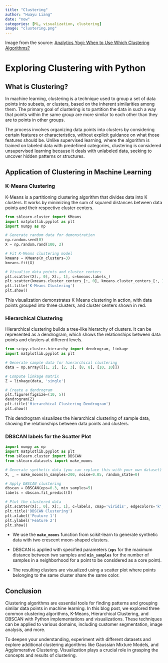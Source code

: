 ```yaml
---
title: "Clustering"
author: "Huayu Liang"
date: "now"
categories: [ML, visualization, clustering]
image: "clustering.png"
---
```


Image from the source: [Analytics Yogi: When to Use Which Clustering Algorithms?](https://vitalflux.com/when-to-use-which-clustering-algorithms/)

# Exploring Clustering with Python

## What is Clustering?

In machine learning, clustering is a technique used to group a set of data points into subsets, or clusters, based on the inherent similarities among them. The primary goal of clustering is to partition the data in such a way that points within the same group are more similar to each other than they are to points in other groups.

The process involves organizing data points into clusters by considering certain features or characteristics, without explicit guidance on what those features should be. Unlike supervised learning, where the algorithm is trained on labeled data with predefined categories, clustering is considered unsupervised learning because it deals with unlabeled data, seeking to uncover hidden patterns or structures.

## Application of Clustering in Machine Learning

### K-Means Clustering

K-Means is a partitioning clustering algorithm that divides data into K clusters. It works by minimizing the sum of squared distances between data points and their respective cluster centers.

```python
from sklearn.cluster import KMeans
import matplotlib.pyplot as plt
import numpy as np

# Generate random data for demonstration
np.random.seed(0)
X = np.random.rand(100, 2)

# Fit K-Means clustering model
kmeans = KMeans(n_clusters=3)
kmeans.fit(X)

# Visualize data points and cluster centers
plt.scatter(X[:, 0], X[:, 1], c=kmeans.labels_)
plt.scatter(kmeans.cluster_centers_[:, 0], kmeans.cluster_centers_[:, 1], c='red', marker='x', s=100)
plt.title('K-Means Clustering')
plt.show()

```

This visualization demonstrates K-Means clustering in action, with data points grouped into three clusters, and cluster centers shown in red.

### **Hierarchical Clustering**

Hierarchical clustering builds a tree-like hierarchy of clusters. It can be represented as a dendrogram, which shows the relationships between data points and clusters at different levels.

```python
from scipy.cluster.hierarchy import dendrogram, linkage
import matplotlib.pyplot as plt

# Generate sample data for hierarchical clustering
data = np.array([[1, 2], [2, 3], [8, 8], [10, 10]])

# Compute linkage matrix
Z = linkage(data, 'single')

# Create a dendrogram
plt.figure(figsize=(10, 5))
dendrogram(Z)
plt.title('Hierarchical Clustering Dendrogram')
plt.show()
```

This dendrogram visualizes the hierarchical clustering of sample data, showing the relationships between data points and clusters.

### DBSCAN labels for the Scatter Plot

```python
import numpy as np
import matplotlib.pyplot as plt
from sklearn.cluster import DBSCAN
from sklearn.datasets import make_moons

# Generate synthetic data (you can replace this with your own dataset)
X, _ = make_moons(n_samples=200, noise=0.05, random_state=0)

# Apply DBSCAN clustering
dbscan = DBSCAN(eps=0.3, min_samples=5)
labels = dbscan.fit_predict(X)

# Plot the clustered data
plt.scatter(X[:, 0], X[:, 1], c=labels, cmap='viridis', edgecolors='k', s=40)
plt.title('DBSCAN Clustering')
plt.xlabel('Feature 1')
plt.ylabel('Feature 2')
plt.show()
```

-   We use the **`make_moons`** function from scikit-learn to generate synthetic data with two crescent moon-shaped clusters.

-   DBSCAN is applied with specified parameters (**`eps`** for the maximum distance between two samples and **`min_samples`** for the number of samples in a neighborhood for a point to be considered as a core point).

-   The resulting clusters are visualized using a scatter plot where points belonging to the same cluster share the same color.

## Conclusion

Clustering algorithms are essential tools for finding patterns and grouping similar data points in machine learning. In this blog post, we explored three common clustering algorithms, K-Means, Hierarchical Clustering, and DBSCAN with Python implementations and visualizations. These techniques can be applied to various domains, including customer segmentation, image analysis, and more.

To deepen your understanding, experiment with different datasets and explore additional clustering algorithms like Gaussian Mixture Models, and Agglomerative Clustering. Visualization plays a crucial role in grasping the concepts and results of clustering.

